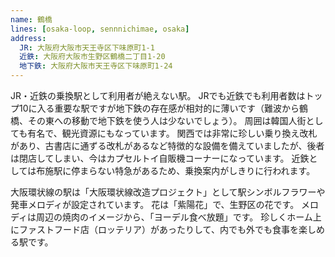 ```yaml
---
name: 鶴橋
lines: [osaka-loop, sennnichimae, osaka]
address:
  JR: 大阪府大阪市天王寺区下味原町1-1
  近鉄: 大阪府大阪市生野区鶴橋二丁目1-20
  地下鉄: 大阪府大阪市天王寺区下味原町1-24
---
```



JR・近鉄の乗換駅として利用者が絶えない駅。
JRでも近鉄でも利用者数はトップ10に入る重要な駅ですが地下鉄の存在感が相対的に薄いです（難波から鶴橋、その東への移動で地下鉄を使う人は少ないでしょう）。
周囲は韓国人街としても有名で、観光資源にもなっています。
関西では非常に珍しい乗り換え改札があり、古書店に通ずる改札があるなど特徴的な設備を備えていましたが、後者は閉店してしまい、今はカプセルトイ自販機コーナーになっています。
近鉄としては<AutoStationLink slug="fuse">布施</AutoStationLink>駅に停まらない特急があるため、乗換案内がしきりに行われます。

大阪環状線の駅は「大阪環状線改造プロジェクト」として駅シンボルフラワーや発車メロディが設定されています。
花は「紫陽花」で、生野区の花です。
メロディは周辺の焼肉のイメージから、「ヨーデル食べ放題」です。
珍しくホーム上にファストフード店（ロッテリア）があったりして、内でも外でも食事を楽しめる駅です。
